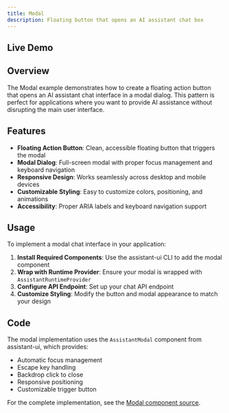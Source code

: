 ```yaml
---
title: Modal
description: Floating button that opens an AI assistant chat box
---
```



## Live Demo

<div className="h-[400px]">
  <DocsRuntimeProvider>
    <ModalChat />
  </DocsRuntimeProvider>
</div>

## Overview

The Modal example demonstrates how to create a floating action button that opens an AI assistant chat interface in a modal dialog. This pattern is perfect for applications where you want to provide AI assistance without disrupting the main user interface.

## Features

- **Floating Action Button**: Clean, accessible floating button that triggers the modal
- **Modal Dialog**: Full-screen modal with proper focus management and keyboard navigation
- **Responsive Design**: Works seamlessly across desktop and mobile devices
- **Customizable Styling**: Easy to customize colors, positioning, and animations
- **Accessibility**: Proper ARIA labels and keyboard navigation support

## Usage

To implement a modal chat interface in your application:

1. **Install Required Components**: Use the assistant-ui CLI to add the modal component
2. **Wrap with Runtime Provider**: Ensure your modal is wrapped with `AssistantRuntimeProvider`
3. **Configure API Endpoint**: Set up your chat API endpoint
4. **Customize Styling**: Modify the button and modal appearance to match your design

## Code

The modal implementation uses the `AssistantModal` component from assistant-ui, which provides:

- Automatic focus management
- Escape key handling
- Backdrop click to close
- Responsive positioning
- Customizable trigger button

For the complete implementation, see the [Modal component source](https://github.com/assistant-ui/assistant-ui/tree/main/examples/with-assistant-transport).
